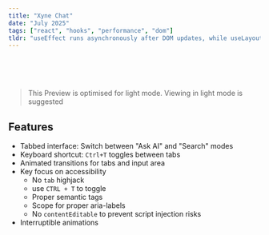 ```yaml
---
title: "Xyne Chat"
date: "July 2025"
tags: ["react", "hooks", "performance", "dom"]
tldr: "useEffect runs asynchronously after DOM updates, while useLayoutEffect runs synchronously before browser paint. Understanding when to use each is crucial for optimal React performance and user experience."
---
```




<DemoArea preferedTheme="light" className="min-h-[400px]">
  <XyneChatbox />
</DemoArea>

<br />
<br />
<br />

> This Preview is optimised for light mode. Viewing in light mode is suggested


## Features

- Tabbed interface: Switch between "Ask AI" and "Search" modes
- Keyboard shortcut: `Ctrl+T` toggles between tabs
- Animated transitions for tabs and input area
- Key focus on accessibility 
  - No `tab` highjack
  - use `CTRL + T` to toggle
  - Proper semantic tags
  - Scope for proper aria-labels
  - No `contentEditable` to prevent script injection risks
- Interruptible animations